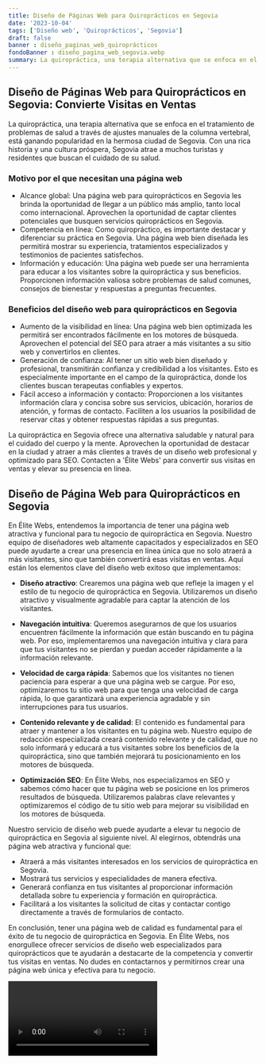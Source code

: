 ```yaml
---
title: Diseño de Páginas Web para Quiroprácticos en Segovia
date: '2023-10-04'
tags: ['Diseño web', 'Quiroprácticos', 'Segovia']
draft: false
banner : diseño_paginas_web_quiroprácticos
fondoBanner : diseño_pagina_web_segovia.webp
summary: La quiropráctica, una terapia alternativa que se enfoca en el tratamiento de problemas de salud a través de ajustes manuales de la columna vertebral, está ganando popularidad en la hermosa ciudad de Segovia. Con una rica historia y una cultura próspera, Segovia atrae a muchos turistas y residentes que buscan el cuidado de su salud.
---
```


## Diseño de Páginas Web para Quiroprácticos en Segovia: Convierte Visitas en Ventas

La quiropráctica, una terapia alternativa que se enfoca en el tratamiento de problemas de salud a través de ajustes manuales de la columna vertebral, está ganando popularidad en la hermosa ciudad de Segovia. Con una rica historia y una cultura próspera, Segovia atrae a muchos turistas y residentes que buscan el cuidado de su salud.

### Motivo por el que necesitan una página web

- Alcance global: Una página web para quiroprácticos en Segovia les brinda la oportunidad de llegar a un público más amplio, tanto local como internacional. Aprovechen la oportunidad de captar clientes potenciales que busquen servicios quiroprácticos en Segovia.
- Competencia en línea: Como quiropráctico, es importante destacar y diferenciar su práctica en Segovia. Una página web bien diseñada les permitirá mostrar su experiencia, tratamientos especializados y testimonios de pacientes satisfechos.
- Información y educación: Una página web puede ser una herramienta para educar a los visitantes sobre la quiropráctica y sus beneficios. Proporcionen información valiosa sobre problemas de salud comunes, consejos de bienestar y respuestas a preguntas frecuentes.

### Beneficios del diseño web para quiroprácticos en Segovia

- Aumento de la visibilidad en línea: Una página web bien optimizada les permitirá ser encontrados fácilmente en los motores de búsqueda. Aprovechen el potencial del SEO para atraer a más visitantes a su sitio web y convertirlos en clientes.
- Generación de confianza: Al tener un sitio web bien diseñado y profesional, transmitirán confianza y credibilidad a los visitantes. Esto es especialmente importante en el campo de la quiropráctica, donde los clientes buscan terapeutas confiables y expertos.
- Fácil acceso a información y contacto: Proporcionen a los visitantes información clara y concisa sobre sus servicios, ubicación, horarios de atención, y formas de contacto. Faciliten a los usuarios la posibilidad de reservar citas y obtener respuestas rápidas a sus preguntas.

La quiropráctica en Segovia ofrece una alternativa saludable y natural para el cuidado del cuerpo y la mente. Aprovechen la oportunidad de destacar en la ciudad y atraer a más clientes a través de un diseño web profesional y optimizado para SEO. Contacten a 'Élite Webs' para convertir sus visitas en ventas y elevar su presencia en línea.

<GifSeo />

<Cta />

## Diseño de Página Web para Quiroprácticos en Segovia

En Élite Webs, entendemos la importancia de tener una página web atractiva y funcional para tu negocio de quiropráctica en Segovia. Nuestro equipo de diseñadores web altamente capacitados y especializados en SEO puede ayudarte a crear una presencia en línea única que no solo atraerá a más visitantes, sino que también convertirá esas visitas en ventas. Aquí están los elementos clave del diseño web exitoso que implementamos:

- **Diseño atractivo**: Crearemos una página web que refleje la imagen y el estilo de tu negocio de quiropráctica en Segovia. Utilizaremos un diseño atractivo y visualmente agradable para captar la atención de los visitantes.

- **Navegación intuitiva**: Queremos asegurarnos de que los usuarios encuentren fácilmente la información que están buscando en tu página web. Por eso, implementaremos una navegación intuitiva y clara para que tus visitantes no se pierdan y puedan acceder rápidamente a la información relevante.

- **Velocidad de carga rápida**: Sabemos que los visitantes no tienen paciencia para esperar a que una página web se cargue. Por eso, optimizaremos tu sitio web para que tenga una velocidad de carga rápida, lo que garantizará una experiencia agradable y sin interrupciones para tus usuarios.

- **Contenido relevante y de calidad**: El contenido es fundamental para atraer y mantener a los visitantes en tu página web. Nuestro equipo de redacción especializada creará contenido relevante y de calidad, que no solo informará y educará a tus visitantes sobre los beneficios de la quiropráctica, sino que también mejorará tu posicionamiento en los motores de búsqueda.

- **Optimización SEO**: En Élite Webs, nos especializamos en SEO y sabemos cómo hacer que tu página web se posicione en los primeros resultados de búsqueda. Utilizaremos palabras clave relevantes y optimizaremos el código de tu sitio web para mejorar su visibilidad en los motores de búsqueda.

Nuestro servicio de diseño web puede ayudarte a elevar tu negocio de quiropráctica en Segovia al siguiente nivel. Al elegirnos, obtendrás una página web atractiva y funcional que:

- Atraerá a más visitantes interesados en los servicios de quiropráctica en Segovia.
- Mostrará tus servicios y especialidades de manera efectiva.
- Generará confianza en tus visitantes al proporcionar información detallada sobre tu experiencia y formación en quiropráctica.
- Facilitará a los visitantes la solicitud de citas y contactar contigo directamente a través de formularios de contacto.

En conclusión, tener una página web de calidad es fundamental para el éxito de tu negocio de quiropráctica en Segovia. En Élite Webs, nos enorgullece ofrecer servicios de diseño web especializados para quiroprácticos que te ayudarán a destacarte de la competencia y convertir tus visitas en ventas. No dudes en contactarnos y permitirnos crear una página web única y efectiva para tu negocio.

<Video />

<CtaBot job='Quiroprácticos' city='Segovia'/>

<Gmaps query='Segovia+españa+maps' />